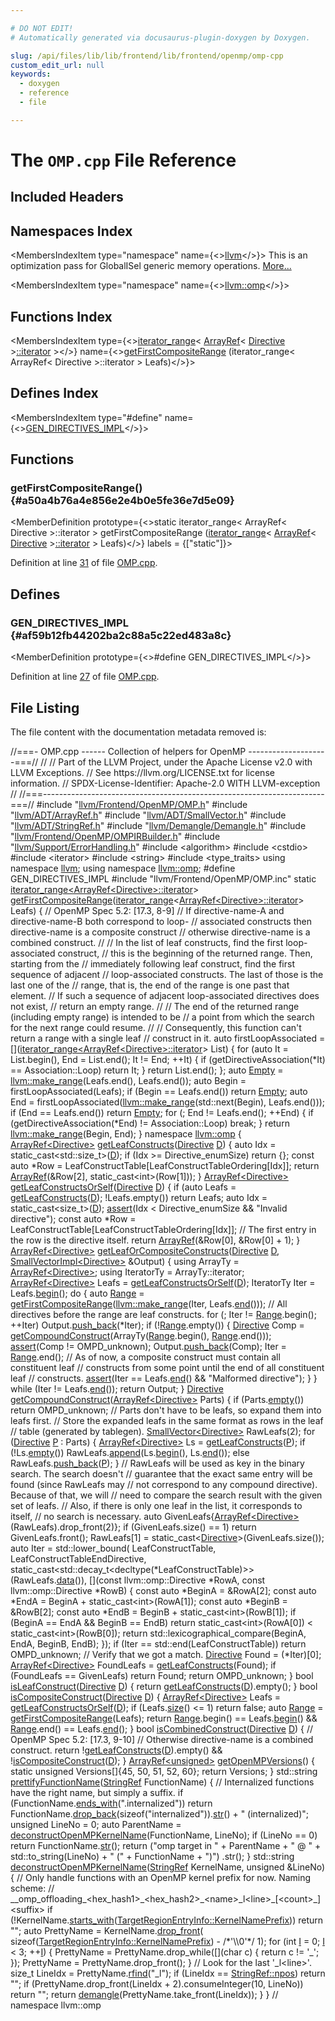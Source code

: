 ```yaml
---

# DO NOT EDIT!
# Automatically generated via docusaurus-plugin-doxygen by Doxygen.

slug: /api/files/lib/lib/frontend/lib/frontend/openmp/omp-cpp
custom_edit_url: null
keywords:
  - doxygen
  - reference
  - file

---
```





# The `OMP.cpp` File Reference

<DoxygenPage pluginConfig={pluginConfig}>



## Included Headers

<IncludesList>
<IncludesListItem
  filePath="llvm/Frontend/OpenMP/OMP.h"
  permalink="/docs/api/files/include/include/llvm/include/llvm/frontend/include/llvm/frontend/openmp/omp-h"
  isLocal="true" />
<IncludesListItem
  filePath="llvm/ADT/ArrayRef.h"
  permalink="/docs/api/files/include/include/llvm/include/llvm/adt/arrayref-h"
  isLocal="true" />
<IncludesListItem
  filePath="llvm/ADT/SmallVector.h"
  permalink="/docs/api/files/include/include/llvm/include/llvm/adt/smallvector-h"
  isLocal="true" />
<IncludesListItem
  filePath="llvm/ADT/StringRef.h"
  permalink="/docs/api/files/include/include/llvm/include/llvm/adt/stringref-h"
  isLocal="true" />
<IncludesListItem
  filePath="llvm/Demangle/Demangle.h"
  permalink="/docs/api/files/include/include/llvm/include/llvm/demangle/demangle-h"
  isLocal="true" />
<IncludesListItem
  filePath="llvm/Frontend/OpenMP/OMPIRBuilder.h"
  permalink="/docs/api/files/include/include/llvm/include/llvm/frontend/include/llvm/frontend/openmp/ompirbuilder-h"
  isLocal="true" />
<IncludesListItem
  filePath="llvm/Support/ErrorHandling.h"
  permalink="/docs/api/files/include/include/llvm/include/llvm/support/errorhandling-h"
  isLocal="true" />
<IncludesListItem
  filePath="algorithm"
  permalink=""
  isLocal="false" />
<IncludesListItem
  filePath="cstdio"
  permalink=""
  isLocal="false" />
<IncludesListItem
  filePath="iterator"
  permalink=""
  isLocal="false" />
<IncludesListItem
  filePath="string"
  permalink=""
  isLocal="false" />
<IncludesListItem
  filePath="type_traits"
  permalink=""
  isLocal="false" />
<IncludesListItem
  filePath="llvm/Frontend/OpenMP/OMP.inc"
  permalink=""
  isLocal="true" />
</IncludesList>

## Namespaces Index

<MembersIndex>

<MembersIndexItem
  type="namespace"
  name={<><a href="/docs/api/namespaces/llvm">llvm</a></>}>
This is an optimization pass for GlobalISel generic memory operations. <a href="/docs/api/namespaces/llvm/#details">More...</a>
</MembersIndexItem>

<MembersIndexItem
  type="namespace"
  name={<><a href="/docs/api/namespaces/llvm/omp">llvm::omp</a></>}>
</MembersIndexItem>

</MembersIndex>

## Functions Index

<MembersIndex>

<MembersIndexItem
  type={<><a href="/docs/api/classes/llvm/iterator-range">iterator&#95;range</a>&lt; <a href="/docs/api/classes/llvm/arrayref">ArrayRef</a>&lt; <a href="/docs/api/classes/llvm/directive">Directive</a> &gt;<a href="/docs/api/classes/llvm/iplist">::iterator</a> &gt;</>}
  name={<><a href="#a50a4b76a4e856e2e4b0e5fe36e7d5e09">getFirstCompositeRange</a> (iterator&#95;range&lt; ArrayRef&lt; Directive &gt;::iterator &gt; Leafs)</>}>
</MembersIndexItem>

</MembersIndex>

## Defines Index

<MembersIndex>

<MembersIndexItem
  type="#define"
  name={<><a href="#af59b12fb44202ba2c88a5c22ed483a8c">GEN&#95;DIRECTIVES&#95;IMPL</a></>}>
</MembersIndexItem>

</MembersIndex>


<SectionDefinition>

## Functions

### getFirstCompositeRange() {#a50a4b76a4e856e2e4b0e5fe36e7d5e09}

<MemberDefinition
  prototype={<>static iterator&#95;range&lt; ArrayRef&lt; Directive &gt;::iterator &gt; getFirstCompositeRange (<a href="/docs/api/classes/llvm/iterator-range">iterator&#95;range</a>&lt; <a href="/docs/api/classes/llvm/arrayref">ArrayRef</a>&lt; <a href="/docs/api/classes/llvm/directive">Directive</a> &gt;<a href="/docs/api/classes/llvm/iplist">::iterator</a> &gt; Leafs)</>}
  labels = {["static"]}>

Definition at line <a href="#l00031">31</a> of file <a href="/docs/api/files/lib/lib/frontend/lib/frontend/openmp/omp-cpp">OMP.cpp</a>.
</MemberDefinition>

</SectionDefinition>

<SectionDefinition>

## Defines

### GEN&#95;DIRECTIVES&#95;IMPL {#af59b12fb44202ba2c88a5c22ed483a8c}

<MemberDefinition
  prototype={<>#define GEN&#95;DIRECTIVES&#95;IMPL</>}>

Definition at line <a href="#l00027">27</a> of file <a href="/docs/api/files/lib/lib/frontend/lib/frontend/openmp/omp-cpp">OMP.cpp</a>.
</MemberDefinition>

</SectionDefinition>

## File Listing

The file content with the documentation metadata removed is:

<ProgramListing>

<Link id="l00001" /><CodeLine lineNumber="1"><span class="doxyHighlightComment">//===- OMP.cpp ------ Collection of helpers for OpenMP --------------------===//</span></CodeLine>
<Link id="l00002" /><CodeLine lineNumber="2"><span class="doxyHighlightComment">//</span></CodeLine>
<Link id="l00003" /><CodeLine lineNumber="3"><span class="doxyHighlightComment">// Part of the LLVM Project, under the Apache License v2.0 with LLVM Exceptions.</span></CodeLine>
<Link id="l00004" /><CodeLine lineNumber="4"><span class="doxyHighlightComment">// See https://llvm.org/LICENSE.txt for license information.</span></CodeLine>
<Link id="l00005" /><CodeLine lineNumber="5"><span class="doxyHighlightComment">// SPDX-License-Identifier: Apache-2.0 WITH LLVM-exception</span></CodeLine>
<Link id="l00006" /><CodeLine lineNumber="6"><span class="doxyHighlightComment">//</span></CodeLine>
<Link id="l00007" /><CodeLine lineNumber="7"><span class="doxyHighlightComment">//===----------------------------------------------------------------------===//</span></CodeLine>
<Link id="l00008" /><CodeLine lineNumber="8"></CodeLine>
<Link id="l00009" /><CodeLine lineNumber="9"><span class="doxyHighlightPreprocessor">#include &quot;<a href="/docs/api/files/include/include/llvm/include/llvm/frontend/include/llvm/frontend/openmp/omp-h">llvm/Frontend/OpenMP/OMP.h</a>&quot;</span></CodeLine>
<Link id="l00010" /><CodeLine lineNumber="10"></CodeLine>
<Link id="l00011" /><CodeLine lineNumber="11"><span class="doxyHighlightPreprocessor">#include &quot;<a href="/docs/api/files/include/include/llvm/include/llvm/adt/arrayref-h">llvm/ADT/ArrayRef.h</a>&quot;</span></CodeLine>
<Link id="l00012" /><CodeLine lineNumber="12"><span class="doxyHighlightPreprocessor">#include &quot;<a href="/docs/api/files/include/include/llvm/include/llvm/adt/smallvector-h">llvm/ADT/SmallVector.h</a>&quot;</span></CodeLine>
<Link id="l00013" /><CodeLine lineNumber="13"><span class="doxyHighlightPreprocessor">#include &quot;<a href="/docs/api/files/include/include/llvm/include/llvm/adt/stringref-h">llvm/ADT/StringRef.h</a>&quot;</span></CodeLine>
<Link id="l00014" /><CodeLine lineNumber="14"><span class="doxyHighlightPreprocessor">#include &quot;<a href="/docs/api/files/include/include/llvm/include/llvm/demangle/demangle-h">llvm/Demangle/Demangle.h</a>&quot;</span></CodeLine>
<Link id="l00015" /><CodeLine lineNumber="15"><span class="doxyHighlightPreprocessor">#include &quot;<a href="/docs/api/files/include/include/llvm/include/llvm/frontend/include/llvm/frontend/openmp/ompirbuilder-h">llvm/Frontend/OpenMP/OMPIRBuilder.h</a>&quot;</span></CodeLine>
<Link id="l00016" /><CodeLine lineNumber="16"><span class="doxyHighlightPreprocessor">#include &quot;<a href="/docs/api/files/include/include/llvm/include/llvm/support/errorhandling-h">llvm/Support/ErrorHandling.h</a>&quot;</span></CodeLine>
<Link id="l00017" /><CodeLine lineNumber="17"></CodeLine>
<Link id="l00018" /><CodeLine lineNumber="18"><span class="doxyHighlightPreprocessor">#include &lt;algorithm&gt;</span></CodeLine>
<Link id="l00019" /><CodeLine lineNumber="19"><span class="doxyHighlightPreprocessor">#include &lt;cstdio&gt;</span></CodeLine>
<Link id="l00020" /><CodeLine lineNumber="20"><span class="doxyHighlightPreprocessor">#include &lt;iterator&gt;</span></CodeLine>
<Link id="l00021" /><CodeLine lineNumber="21"><span class="doxyHighlightPreprocessor">#include &lt;string&gt;</span></CodeLine>
<Link id="l00022" /><CodeLine lineNumber="22"><span class="doxyHighlightPreprocessor">#include &lt;type&#95;traits&gt;</span></CodeLine>
<Link id="l00023" /><CodeLine lineNumber="23"></CodeLine>
<Link id="l00024" /><CodeLine lineNumber="24"><span class="doxyHighlightKeyword">using namespace </span><span class="doxyHighlight"><a href="/docs/api/namespaces/llvm">llvm</a>;</span></CodeLine>
<Link id="l00025" /><CodeLine lineNumber="25"><span class="doxyHighlightKeyword">using namespace </span><span class="doxyHighlight"><a href="/docs/api/namespaces/llvm/omp">llvm::omp</a>;</span></CodeLine>
<Link id="l00026" /><CodeLine lineNumber="26"></CodeLine>
<Link id="l00027" /><CodeLine lineNumber="27" lineLink="#af59b12fb44202ba2c88a5c22ed483a8c"><span class="doxyHighlightPreprocessor">#define GEN&#95;DIRECTIVES&#95;IMPL</span></CodeLine>
<Link id="l00028" /><CodeLine lineNumber="28"><span class="doxyHighlightPreprocessor">#include &quot;llvm/Frontend/OpenMP/OMP.inc&quot;</span></CodeLine>
<Link id="l00029" /><CodeLine lineNumber="29"></CodeLine>
<Link id="l00030" /><CodeLine lineNumber="30"><span class="doxyHighlightKeyword">static</span><span class="doxyHighlight"> <a href="/docs/api/classes/llvm/iterator-range">iterator&#95;range&lt;ArrayRef&lt;Directive&gt;::iterator</a>&gt;</span></CodeLine>
<Link id="l00031" /><CodeLine lineNumber="31" lineLink="#a50a4b76a4e856e2e4b0e5fe36e7d5e09"><span class="doxyHighlight"><a href="#a50a4b76a4e856e2e4b0e5fe36e7d5e09">getFirstCompositeRange</a>(<a href="/docs/api/classes/llvm/iterator-range">iterator&#95;range</a>&lt;<a href="/docs/api/classes/llvm/arrayref/#a9b76b9e6f7d06ec15424e309cf440114">ArrayRef&lt;Directive&gt;::iterator</a>&gt; Leafs) &#123;</span></CodeLine>
<Link id="l00032" /><CodeLine lineNumber="32"><span class="doxyHighlight">  </span><span class="doxyHighlightComment">// OpenMP Spec 5.2: &#91;17.3, 8-9&#93;</span></CodeLine>
<Link id="l00033" /><CodeLine lineNumber="33"><span class="doxyHighlight">  </span><span class="doxyHighlightComment">// If directive-name-A and directive-name-B both correspond to loop-</span></CodeLine>
<Link id="l00034" /><CodeLine lineNumber="34"><span class="doxyHighlight">  </span><span class="doxyHighlightComment">// associated constructs then directive-name is a composite construct</span></CodeLine>
<Link id="l00035" /><CodeLine lineNumber="35"><span class="doxyHighlight">  </span><span class="doxyHighlightComment">// otherwise directive-name is a combined construct.</span></CodeLine>
<Link id="l00036" /><CodeLine lineNumber="36"><span class="doxyHighlight">  </span><span class="doxyHighlightComment">//</span></CodeLine>
<Link id="l00037" /><CodeLine lineNumber="37"><span class="doxyHighlight">  </span><span class="doxyHighlightComment">// In the list of leaf constructs, find the first loop-associated construct,</span></CodeLine>
<Link id="l00038" /><CodeLine lineNumber="38"><span class="doxyHighlight">  </span><span class="doxyHighlightComment">// this is the beginning of the returned range. Then, starting from the</span></CodeLine>
<Link id="l00039" /><CodeLine lineNumber="39"><span class="doxyHighlight">  </span><span class="doxyHighlightComment">// immediately following leaf construct, find the first sequence of adjacent</span></CodeLine>
<Link id="l00040" /><CodeLine lineNumber="40"><span class="doxyHighlight">  </span><span class="doxyHighlightComment">// loop-associated constructs. The last of those is the last one of the</span></CodeLine>
<Link id="l00041" /><CodeLine lineNumber="41"><span class="doxyHighlight">  </span><span class="doxyHighlightComment">// range, that is, the end of the range is one past that element.</span></CodeLine>
<Link id="l00042" /><CodeLine lineNumber="42"><span class="doxyHighlight">  </span><span class="doxyHighlightComment">// If such a sequence of adjacent loop-associated directives does not exist,</span></CodeLine>
<Link id="l00043" /><CodeLine lineNumber="43"><span class="doxyHighlight">  </span><span class="doxyHighlightComment">// return an empty range.</span></CodeLine>
<Link id="l00044" /><CodeLine lineNumber="44"><span class="doxyHighlight">  </span><span class="doxyHighlightComment">//</span></CodeLine>
<Link id="l00045" /><CodeLine lineNumber="45"><span class="doxyHighlight">  </span><span class="doxyHighlightComment">// The end of the returned range (including empty range) is intended to be</span></CodeLine>
<Link id="l00046" /><CodeLine lineNumber="46"><span class="doxyHighlight">  </span><span class="doxyHighlightComment">// a point from which the search for the next range could resume.</span></CodeLine>
<Link id="l00047" /><CodeLine lineNumber="47"><span class="doxyHighlight">  </span><span class="doxyHighlightComment">//</span></CodeLine>
<Link id="l00048" /><CodeLine lineNumber="48"><span class="doxyHighlight">  </span><span class="doxyHighlightComment">// Consequently, this function can&#39;t return a range with a single leaf</span></CodeLine>
<Link id="l00049" /><CodeLine lineNumber="49"><span class="doxyHighlight">  </span><span class="doxyHighlightComment">// construct in it.</span></CodeLine>
<Link id="l00050" /><CodeLine lineNumber="50"></CodeLine>
<Link id="l00051" /><CodeLine lineNumber="51"><span class="doxyHighlight">  </span><span class="doxyHighlightKeyword">auto</span><span class="doxyHighlight"> firstLoopAssociated =</span></CodeLine>
<Link id="l00052" /><CodeLine lineNumber="52"><span class="doxyHighlight">      &#91;&#93;(<a href="/docs/api/classes/llvm/iterator-range">iterator&#95;range&lt;ArrayRef&lt;Directive&gt;::iterator</a>&gt; List) &#123;</span></CodeLine>
<Link id="l00053" /><CodeLine lineNumber="53"><span class="doxyHighlight">        </span><span class="doxyHighlightKeywordFlow">for</span><span class="doxyHighlight"> (</span><span class="doxyHighlightKeyword">auto</span><span class="doxyHighlight"> It = List.begin(), End = List.end(); It != End; ++It) &#123;</span></CodeLine>
<Link id="l00054" /><CodeLine lineNumber="54"><span class="doxyHighlight">          </span><span class="doxyHighlightKeywordFlow">if</span><span class="doxyHighlight"> (getDirectiveAssociation(&#42;It) == Association::Loop)</span></CodeLine>
<Link id="l00055" /><CodeLine lineNumber="55"><span class="doxyHighlight">            </span><span class="doxyHighlightKeywordFlow">return</span><span class="doxyHighlight"> It;</span></CodeLine>
<Link id="l00056" /><CodeLine lineNumber="56"><span class="doxyHighlight">        &#125;</span></CodeLine>
<Link id="l00057" /><CodeLine lineNumber="57"><span class="doxyHighlight">        </span><span class="doxyHighlightKeywordFlow">return</span><span class="doxyHighlight"> List.end();</span></CodeLine>
<Link id="l00058" /><CodeLine lineNumber="58"><span class="doxyHighlight">      &#125;;</span></CodeLine>
<Link id="l00059" /><CodeLine lineNumber="59"></CodeLine>
<Link id="l00060" /><CodeLine lineNumber="60"><span class="doxyHighlight">  </span><span class="doxyHighlightKeyword">auto</span><span class="doxyHighlight"> <a href="/docs/api/files/lib/lib/debuginfo/lib/debuginfo/codeview/typehashing-cpp/#a066f917f4a73ce07260b0e4262be92ba">Empty</a> = <a href="/docs/api/namespaces/llvm/#a341215803e83773a3e97860dc291f121">llvm::make&#95;range</a>(Leafs.end(), Leafs.end());</span></CodeLine>
<Link id="l00061" /><CodeLine lineNumber="61"></CodeLine>
<Link id="l00062" /><CodeLine lineNumber="62"><span class="doxyHighlight">  </span><span class="doxyHighlightKeyword">auto</span><span class="doxyHighlight"> Begin = firstLoopAssociated(Leafs);</span></CodeLine>
<Link id="l00063" /><CodeLine lineNumber="63"><span class="doxyHighlight">  </span><span class="doxyHighlightKeywordFlow">if</span><span class="doxyHighlight"> (Begin == Leafs.end())</span></CodeLine>
<Link id="l00064" /><CodeLine lineNumber="64"><span class="doxyHighlight">    </span><span class="doxyHighlightKeywordFlow">return</span><span class="doxyHighlight"> <a href="/docs/api/files/lib/lib/debuginfo/lib/debuginfo/codeview/typehashing-cpp/#a066f917f4a73ce07260b0e4262be92ba">Empty</a>;</span></CodeLine>
<Link id="l00065" /><CodeLine lineNumber="65"></CodeLine>
<Link id="l00066" /><CodeLine lineNumber="66"><span class="doxyHighlight">  </span><span class="doxyHighlightKeyword">auto</span><span class="doxyHighlight"> End =</span></CodeLine>
<Link id="l00067" /><CodeLine lineNumber="67"><span class="doxyHighlight">      firstLoopAssociated(<a href="/docs/api/namespaces/llvm/#a341215803e83773a3e97860dc291f121">llvm::make&#95;range</a>(std::next(Begin), Leafs.end()));</span></CodeLine>
<Link id="l00068" /><CodeLine lineNumber="68"><span class="doxyHighlight">  </span><span class="doxyHighlightKeywordFlow">if</span><span class="doxyHighlight"> (End == Leafs.end())</span></CodeLine>
<Link id="l00069" /><CodeLine lineNumber="69"><span class="doxyHighlight">    </span><span class="doxyHighlightKeywordFlow">return</span><span class="doxyHighlight"> <a href="/docs/api/files/lib/lib/debuginfo/lib/debuginfo/codeview/typehashing-cpp/#a066f917f4a73ce07260b0e4262be92ba">Empty</a>;</span></CodeLine>
<Link id="l00070" /><CodeLine lineNumber="70"></CodeLine>
<Link id="l00071" /><CodeLine lineNumber="71"><span class="doxyHighlight">  </span><span class="doxyHighlightKeywordFlow">for</span><span class="doxyHighlight"> (; End != Leafs.end(); ++End) &#123;</span></CodeLine>
<Link id="l00072" /><CodeLine lineNumber="72"><span class="doxyHighlight">    </span><span class="doxyHighlightKeywordFlow">if</span><span class="doxyHighlight"> (getDirectiveAssociation(&#42;End) != Association::Loop)</span></CodeLine>
<Link id="l00073" /><CodeLine lineNumber="73"><span class="doxyHighlight">      </span><span class="doxyHighlightKeywordFlow">break</span><span class="doxyHighlight">;</span></CodeLine>
<Link id="l00074" /><CodeLine lineNumber="74"><span class="doxyHighlight">  &#125;</span></CodeLine>
<Link id="l00075" /><CodeLine lineNumber="75"><span class="doxyHighlight">  </span><span class="doxyHighlightKeywordFlow">return</span><span class="doxyHighlight"> <a href="/docs/api/namespaces/llvm/#a341215803e83773a3e97860dc291f121">llvm::make&#95;range</a>(Begin, End);</span></CodeLine>
<Link id="l00076" /><CodeLine lineNumber="76"><span class="doxyHighlight">&#125;</span></CodeLine>
<Link id="l00077" /><CodeLine lineNumber="77"></CodeLine>
<Link id="l00078" /><CodeLine lineNumber="78"><span class="doxyHighlightKeyword">namespace </span><span class="doxyHighlight"><a href="/docs/api/namespaces/llvm/omp">llvm::omp</a> &#123;</span></CodeLine>
<Link id="l00079" /><CodeLine lineNumber="79" lineLink="/docs/api/namespaces/llvm/omp/#ae75c7313e5efcab9a8a684a1a0b8b3e6"><span class="doxyHighlight"><a href="/docs/api/classes/llvm/arrayref">ArrayRef&lt;Directive&gt;</a> <a href="/docs/api/namespaces/llvm/omp/#ae75c7313e5efcab9a8a684a1a0b8b3e6">getLeafConstructs</a>(<a href="/docs/api/classes/llvm/directive">Directive</a> <a href="/docs/api/files/lib/lib/ir/builtingcs-cpp/#a6a9f043784cf87001c84980afa76da82">D</a>) &#123;</span></CodeLine>
<Link id="l00080" /><CodeLine lineNumber="80"><span class="doxyHighlight">  </span><span class="doxyHighlightKeyword">auto</span><span class="doxyHighlight"> Idx = </span><span class="doxyHighlightKeyword">static&#95;cast&lt;</span><span class="doxyHighlight">std::size&#95;t</span><span class="doxyHighlightKeyword">&gt;</span><span class="doxyHighlight">(<a href="/docs/api/files/lib/lib/ir/builtingcs-cpp/#a6a9f043784cf87001c84980afa76da82">D</a>);</span></CodeLine>
<Link id="l00081" /><CodeLine lineNumber="81"><span class="doxyHighlight">  </span><span class="doxyHighlightKeywordFlow">if</span><span class="doxyHighlight"> (Idx &gt;= Directive&#95;enumSize)</span></CodeLine>
<Link id="l00082" /><CodeLine lineNumber="82"><span class="doxyHighlight">    </span><span class="doxyHighlightKeywordFlow">return</span><span class="doxyHighlight"> &#123;&#125;;</span></CodeLine>
<Link id="l00083" /><CodeLine lineNumber="83"><span class="doxyHighlight">  </span><span class="doxyHighlightKeyword">const</span><span class="doxyHighlight"> </span><span class="doxyHighlightKeyword">auto</span><span class="doxyHighlight"> &#42;Row = LeafConstructTable&#91;LeafConstructTableOrdering&#91;Idx&#93;&#93;;</span></CodeLine>
<Link id="l00084" /><CodeLine lineNumber="84"><span class="doxyHighlight">  </span><span class="doxyHighlightKeywordFlow">return</span><span class="doxyHighlight"> <a href="/docs/api/namespaces/llvm/#ab9c6b351507d3c0730f4290919d43a12">ArrayRef</a>(&amp;Row&#91;2&#93;, </span><span class="doxyHighlightKeyword">static&#95;cast&lt;</span><span class="doxyHighlightKeywordType">int</span><span class="doxyHighlightKeyword">&gt;</span><span class="doxyHighlight">(Row&#91;1&#93;));</span></CodeLine>
<Link id="l00085" /><CodeLine lineNumber="85"><span class="doxyHighlight">&#125;</span></CodeLine>
<Link id="l00086" /><CodeLine lineNumber="86"></CodeLine>
<Link id="l00087" /><CodeLine lineNumber="87" lineLink="/docs/api/namespaces/llvm/omp/#aaadc3f38b9cc1d217d85fbd4085574a4"><span class="doxyHighlight"><a href="/docs/api/classes/llvm/arrayref">ArrayRef&lt;Directive&gt;</a> <a href="/docs/api/namespaces/llvm/omp/#aaadc3f38b9cc1d217d85fbd4085574a4">getLeafConstructsOrSelf</a>(<a href="/docs/api/classes/llvm/directive">Directive</a> <a href="/docs/api/files/lib/lib/ir/builtingcs-cpp/#a6a9f043784cf87001c84980afa76da82">D</a>) &#123;</span></CodeLine>
<Link id="l00088" /><CodeLine lineNumber="88"><span class="doxyHighlight">  </span><span class="doxyHighlightKeywordFlow">if</span><span class="doxyHighlight"> (</span><span class="doxyHighlightKeyword">auto</span><span class="doxyHighlight"> Leafs = <a href="/docs/api/namespaces/llvm/omp/#ae75c7313e5efcab9a8a684a1a0b8b3e6">getLeafConstructs</a>(<a href="/docs/api/files/lib/lib/ir/builtingcs-cpp/#a6a9f043784cf87001c84980afa76da82">D</a>); !Leafs.empty())</span></CodeLine>
<Link id="l00089" /><CodeLine lineNumber="89"><span class="doxyHighlight">    </span><span class="doxyHighlightKeywordFlow">return</span><span class="doxyHighlight"> Leafs;</span></CodeLine>
<Link id="l00090" /><CodeLine lineNumber="90"><span class="doxyHighlight">  </span><span class="doxyHighlightKeyword">auto</span><span class="doxyHighlight"> Idx = </span><span class="doxyHighlightKeyword">static&#95;cast&lt;</span><span class="doxyHighlightKeywordType">size&#95;t</span><span class="doxyHighlightKeyword">&gt;</span><span class="doxyHighlight">(<a href="/docs/api/files/lib/lib/ir/builtingcs-cpp/#a6a9f043784cf87001c84980afa76da82">D</a>);</span></CodeLine>
<Link id="l00091" /><CodeLine lineNumber="91"><span class="doxyHighlight">  <a href="/docs/api/files/lib/lib/target/lib/target/amdgpu/silowercontrolflow-cpp/#a4868c5d81c5ccc98c47aeab6244346a0">assert</a>(Idx &lt; Directive&#95;enumSize &amp;&amp; </span><span class="doxyHighlightStringLiteral">&quot;Invalid directive&quot;</span><span class="doxyHighlight">);</span></CodeLine>
<Link id="l00092" /><CodeLine lineNumber="92"><span class="doxyHighlight">  </span><span class="doxyHighlightKeyword">const</span><span class="doxyHighlight"> </span><span class="doxyHighlightKeyword">auto</span><span class="doxyHighlight"> &#42;Row = LeafConstructTable&#91;LeafConstructTableOrdering&#91;Idx&#93;&#93;;</span></CodeLine>
<Link id="l00093" /><CodeLine lineNumber="93"><span class="doxyHighlight">  </span><span class="doxyHighlightComment">// The first entry in the row is the directive itself.</span></CodeLine>
<Link id="l00094" /><CodeLine lineNumber="94"><span class="doxyHighlight">  </span><span class="doxyHighlightKeywordFlow">return</span><span class="doxyHighlight"> <a href="/docs/api/namespaces/llvm/#ab9c6b351507d3c0730f4290919d43a12">ArrayRef</a>(&amp;Row&#91;0&#93;, &amp;Row&#91;0&#93; + 1);</span></CodeLine>
<Link id="l00095" /><CodeLine lineNumber="95"><span class="doxyHighlight">&#125;</span></CodeLine>
<Link id="l00096" /><CodeLine lineNumber="96"></CodeLine>
<Link id="l00097" /><CodeLine lineNumber="97"><span class="doxyHighlight"><a href="/docs/api/classes/llvm/arrayref">ArrayRef&lt;Directive&gt;</a></span></CodeLine>
<Link id="l00098" /><CodeLine lineNumber="98" lineLink="/docs/api/namespaces/llvm/omp/#a433702fa6f12e3710e21ed0fde2a69b0"><span class="doxyHighlight"><a href="/docs/api/namespaces/llvm/omp/#a433702fa6f12e3710e21ed0fde2a69b0">getLeafOrCompositeConstructs</a>(<a href="/docs/api/classes/llvm/directive">Directive</a> <a href="/docs/api/files/lib/lib/ir/builtingcs-cpp/#a6a9f043784cf87001c84980afa76da82">D</a>, <a href="/docs/api/classes/llvm/smallvectorimpl">SmallVectorImpl&lt;Directive&gt;</a> &amp;Output) &#123;</span></CodeLine>
<Link id="l00099" /><CodeLine lineNumber="99"><span class="doxyHighlight">  </span><span class="doxyHighlightKeyword">using </span><span class="doxyHighlight">ArrayTy = <a href="/docs/api/classes/llvm/arrayref">ArrayRef&lt;Directive&gt;</a>;</span></CodeLine>
<Link id="l00100" /><CodeLine lineNumber="100"><span class="doxyHighlight">  </span><span class="doxyHighlightKeyword">using </span><span class="doxyHighlight">IteratorTy = ArrayTy::iterator;</span></CodeLine>
<Link id="l00101" /><CodeLine lineNumber="101"><span class="doxyHighlight">  <a href="/docs/api/classes/llvm/arrayref">ArrayRef&lt;Directive&gt;</a> Leafs = <a href="/docs/api/namespaces/llvm/omp/#aaadc3f38b9cc1d217d85fbd4085574a4">getLeafConstructsOrSelf</a>(<a href="/docs/api/files/lib/lib/ir/builtingcs-cpp/#a6a9f043784cf87001c84980afa76da82">D</a>);</span></CodeLine>
<Link id="l00102" /><CodeLine lineNumber="102"></CodeLine>
<Link id="l00103" /><CodeLine lineNumber="103"><span class="doxyHighlight">  IteratorTy Iter = Leafs.<a href="/docs/api/classes/llvm/arrayref/#aab36927882fbfdcbb860d87fd9c30da8">begin</a>();</span></CodeLine>
<Link id="l00104" /><CodeLine lineNumber="104"><span class="doxyHighlight">  </span><span class="doxyHighlightKeywordFlow">do</span><span class="doxyHighlight"> &#123;</span></CodeLine>
<Link id="l00105" /><CodeLine lineNumber="105"><span class="doxyHighlight">    </span><span class="doxyHighlightKeyword">auto</span><span class="doxyHighlight"> <a href="/docs/api/files/lib/lib/target/lib/target/nvptx/nvvmintrrange-cpp/#a34bd74317e3f04bfc4318c2d1a470877">Range</a> = <a href="#a50a4b76a4e856e2e4b0e5fe36e7d5e09">getFirstCompositeRange</a>(<a href="/docs/api/namespaces/llvm/#a341215803e83773a3e97860dc291f121">llvm::make&#95;range</a>(Iter, Leafs.<a href="/docs/api/classes/llvm/arrayref/#a7ca5197533a9c1fb8a2bd30587fcec6b">end</a>()));</span></CodeLine>
<Link id="l00106" /><CodeLine lineNumber="106"><span class="doxyHighlight">    </span><span class="doxyHighlightComment">// All directives before the range are leaf constructs.</span></CodeLine>
<Link id="l00107" /><CodeLine lineNumber="107"><span class="doxyHighlight">    </span><span class="doxyHighlightKeywordFlow">for</span><span class="doxyHighlight"> (; Iter != <a href="/docs/api/files/lib/lib/target/lib/target/nvptx/nvvmintrrange-cpp/#a34bd74317e3f04bfc4318c2d1a470877">Range</a>.begin(); ++Iter)</span></CodeLine>
<Link id="l00108" /><CodeLine lineNumber="108"><span class="doxyHighlight">      Output.<a href="/docs/api/classes/llvm/smallvectortemplatebase/#af42bfbc067df27c19ee2fc859df58799">push&#95;back</a>(&#42;Iter);</span></CodeLine>
<Link id="l00109" /><CodeLine lineNumber="109"><span class="doxyHighlight">    </span><span class="doxyHighlightKeywordFlow">if</span><span class="doxyHighlight"> (!<a href="/docs/api/files/lib/lib/target/lib/target/nvptx/nvvmintrrange-cpp/#a34bd74317e3f04bfc4318c2d1a470877">Range</a>.empty()) &#123;</span></CodeLine>
<Link id="l00110" /><CodeLine lineNumber="110"><span class="doxyHighlight">      <a href="/docs/api/classes/llvm/directive">Directive</a> Comp =</span></CodeLine>
<Link id="l00111" /><CodeLine lineNumber="111"><span class="doxyHighlight">          <a href="/docs/api/namespaces/llvm/omp/#a9205d579e79767f52c5af57c94d2be74">getCompoundConstruct</a>(ArrayTy(<a href="/docs/api/files/lib/lib/target/lib/target/nvptx/nvvmintrrange-cpp/#a34bd74317e3f04bfc4318c2d1a470877">Range</a>.begin(), <a href="/docs/api/files/lib/lib/target/lib/target/nvptx/nvvmintrrange-cpp/#a34bd74317e3f04bfc4318c2d1a470877">Range</a>.end()));</span></CodeLine>
<Link id="l00112" /><CodeLine lineNumber="112"><span class="doxyHighlight">      <a href="/docs/api/files/lib/lib/target/lib/target/amdgpu/silowercontrolflow-cpp/#a4868c5d81c5ccc98c47aeab6244346a0">assert</a>(Comp != OMPD&#95;unknown);</span></CodeLine>
<Link id="l00113" /><CodeLine lineNumber="113"><span class="doxyHighlight">      Output.<a href="/docs/api/classes/llvm/smallvectortemplatebase/#af42bfbc067df27c19ee2fc859df58799">push&#95;back</a>(Comp);</span></CodeLine>
<Link id="l00114" /><CodeLine lineNumber="114"><span class="doxyHighlight">      Iter = <a href="/docs/api/files/lib/lib/target/lib/target/nvptx/nvvmintrrange-cpp/#a34bd74317e3f04bfc4318c2d1a470877">Range</a>.end();</span></CodeLine>
<Link id="l00115" /><CodeLine lineNumber="115"><span class="doxyHighlight">      </span><span class="doxyHighlightComment">// As of now, a composite construct must contain all constituent leaf</span></CodeLine>
<Link id="l00116" /><CodeLine lineNumber="116"><span class="doxyHighlight">      </span><span class="doxyHighlightComment">// constructs from some point until the end of all constituent leaf</span></CodeLine>
<Link id="l00117" /><CodeLine lineNumber="117"><span class="doxyHighlight">      </span><span class="doxyHighlightComment">// constructs.</span></CodeLine>
<Link id="l00118" /><CodeLine lineNumber="118"><span class="doxyHighlight">      <a href="/docs/api/files/lib/lib/target/lib/target/amdgpu/silowercontrolflow-cpp/#a4868c5d81c5ccc98c47aeab6244346a0">assert</a>(Iter == Leafs.<a href="/docs/api/classes/llvm/arrayref/#a7ca5197533a9c1fb8a2bd30587fcec6b">end</a>() &amp;&amp; </span><span class="doxyHighlightStringLiteral">&quot;Malformed directive&quot;</span><span class="doxyHighlight">);</span></CodeLine>
<Link id="l00119" /><CodeLine lineNumber="119"><span class="doxyHighlight">    &#125;</span></CodeLine>
<Link id="l00120" /><CodeLine lineNumber="120"><span class="doxyHighlight">  &#125; </span><span class="doxyHighlightKeywordFlow">while</span><span class="doxyHighlight"> (Iter != Leafs.<a href="/docs/api/classes/llvm/arrayref/#a7ca5197533a9c1fb8a2bd30587fcec6b">end</a>());</span></CodeLine>
<Link id="l00121" /><CodeLine lineNumber="121"></CodeLine>
<Link id="l00122" /><CodeLine lineNumber="122"><span class="doxyHighlight">  </span><span class="doxyHighlightKeywordFlow">return</span><span class="doxyHighlight"> Output;</span></CodeLine>
<Link id="l00123" /><CodeLine lineNumber="123"><span class="doxyHighlight">&#125;</span></CodeLine>
<Link id="l00124" /><CodeLine lineNumber="124"></CodeLine>
<Link id="l00125" /><CodeLine lineNumber="125" lineLink="/docs/api/namespaces/llvm/omp/#a9205d579e79767f52c5af57c94d2be74"><span class="doxyHighlight"><a href="/docs/api/classes/llvm/directive">Directive</a> <a href="/docs/api/namespaces/llvm/omp/#a9205d579e79767f52c5af57c94d2be74">getCompoundConstruct</a>(<a href="/docs/api/classes/llvm/arrayref">ArrayRef&lt;Directive&gt;</a> Parts) &#123;</span></CodeLine>
<Link id="l00126" /><CodeLine lineNumber="126"><span class="doxyHighlight">  </span><span class="doxyHighlightKeywordFlow">if</span><span class="doxyHighlight"> (Parts.<a href="/docs/api/classes/llvm/arrayref/#ac835b8735b1b2faec0efdca236e37d94">empty</a>())</span></CodeLine>
<Link id="l00127" /><CodeLine lineNumber="127"><span class="doxyHighlight">    </span><span class="doxyHighlightKeywordFlow">return</span><span class="doxyHighlight"> OMPD&#95;unknown;</span></CodeLine>
<Link id="l00128" /><CodeLine lineNumber="128"></CodeLine>
<Link id="l00129" /><CodeLine lineNumber="129"><span class="doxyHighlight">  </span><span class="doxyHighlightComment">// Parts don&#39;t have to be leafs, so expand them into leafs first.</span></CodeLine>
<Link id="l00130" /><CodeLine lineNumber="130"><span class="doxyHighlight">  </span><span class="doxyHighlightComment">// Store the expanded leafs in the same format as rows in the leaf</span></CodeLine>
<Link id="l00131" /><CodeLine lineNumber="131"><span class="doxyHighlight">  </span><span class="doxyHighlightComment">// table (generated by tablegen).</span></CodeLine>
<Link id="l00132" /><CodeLine lineNumber="132"><span class="doxyHighlight">  <a href="/docs/api/classes/llvm/smallvector">SmallVector&lt;Directive&gt;</a> RawLeafs(2);</span></CodeLine>
<Link id="l00133" /><CodeLine lineNumber="133"><span class="doxyHighlight">  </span><span class="doxyHighlightKeywordFlow">for</span><span class="doxyHighlight"> (<a href="/docs/api/classes/llvm/directive">Directive</a> <a href="/docs/api/files/lib/lib/option/option-cpp/#a04665169063c8ca1f2ea96c27fc7c2b2">P</a> : Parts) &#123;</span></CodeLine>
<Link id="l00134" /><CodeLine lineNumber="134"><span class="doxyHighlight">    <a href="/docs/api/classes/llvm/arrayref">ArrayRef&lt;Directive&gt;</a> Ls = <a href="/docs/api/namespaces/llvm/omp/#ae75c7313e5efcab9a8a684a1a0b8b3e6">getLeafConstructs</a>(<a href="/docs/api/files/lib/lib/option/option-cpp/#a04665169063c8ca1f2ea96c27fc7c2b2">P</a>);</span></CodeLine>
<Link id="l00135" /><CodeLine lineNumber="135"><span class="doxyHighlight">    </span><span class="doxyHighlightKeywordFlow">if</span><span class="doxyHighlight"> (!Ls.<a href="/docs/api/classes/llvm/arrayref/#ac835b8735b1b2faec0efdca236e37d94">empty</a>())</span></CodeLine>
<Link id="l00136" /><CodeLine lineNumber="136"><span class="doxyHighlight">      RawLeafs.<a href="/docs/api/classes/llvm/smallvectorimpl/#a7efd1f0c1206d95e4fe01a9b49a57b82">append</a>(Ls.<a href="/docs/api/classes/llvm/arrayref/#aab36927882fbfdcbb860d87fd9c30da8">begin</a>(), Ls.<a href="/docs/api/classes/llvm/arrayref/#a7ca5197533a9c1fb8a2bd30587fcec6b">end</a>());</span></CodeLine>
<Link id="l00137" /><CodeLine lineNumber="137"><span class="doxyHighlight">    </span><span class="doxyHighlightKeywordFlow">else</span></CodeLine>
<Link id="l00138" /><CodeLine lineNumber="138"><span class="doxyHighlight">      RawLeafs.<a href="/docs/api/classes/llvm/smallvectortemplatebase/#af42bfbc067df27c19ee2fc859df58799">push&#95;back</a>(<a href="/docs/api/files/lib/lib/option/option-cpp/#a04665169063c8ca1f2ea96c27fc7c2b2">P</a>);</span></CodeLine>
<Link id="l00139" /><CodeLine lineNumber="139"><span class="doxyHighlight">  &#125;</span></CodeLine>
<Link id="l00140" /><CodeLine lineNumber="140"></CodeLine>
<Link id="l00141" /><CodeLine lineNumber="141"><span class="doxyHighlight">  </span><span class="doxyHighlightComment">// RawLeafs will be used as key in the binary search. The search doesn&#39;t</span></CodeLine>
<Link id="l00142" /><CodeLine lineNumber="142"><span class="doxyHighlight">  </span><span class="doxyHighlightComment">// guarantee that the exact same entry will be found (since RawLeafs may</span></CodeLine>
<Link id="l00143" /><CodeLine lineNumber="143"><span class="doxyHighlight">  </span><span class="doxyHighlightComment">// not correspond to any compound directive). Because of that, we will</span></CodeLine>
<Link id="l00144" /><CodeLine lineNumber="144"><span class="doxyHighlight">  </span><span class="doxyHighlightComment">// need to compare the search result with the given set of leafs.</span></CodeLine>
<Link id="l00145" /><CodeLine lineNumber="145"><span class="doxyHighlight">  </span><span class="doxyHighlightComment">// Also, if there is only one leaf in the list, it corresponds to itself,</span></CodeLine>
<Link id="l00146" /><CodeLine lineNumber="146"><span class="doxyHighlight">  </span><span class="doxyHighlightComment">// no search is necessary.</span></CodeLine>
<Link id="l00147" /><CodeLine lineNumber="147"><span class="doxyHighlight">  </span><span class="doxyHighlightKeyword">auto</span><span class="doxyHighlight"> GivenLeafs&#123;<a href="/docs/api/namespaces/llvm/#ab9c6b351507d3c0730f4290919d43a12">ArrayRef&lt;Directive&gt;</a>(RawLeafs).drop&#95;front(2)&#125;;</span></CodeLine>
<Link id="l00148" /><CodeLine lineNumber="148"><span class="doxyHighlight">  </span><span class="doxyHighlightKeywordFlow">if</span><span class="doxyHighlight"> (GivenLeafs.size() == 1)</span></CodeLine>
<Link id="l00149" /><CodeLine lineNumber="149"><span class="doxyHighlight">    </span><span class="doxyHighlightKeywordFlow">return</span><span class="doxyHighlight"> GivenLeafs.front();</span></CodeLine>
<Link id="l00150" /><CodeLine lineNumber="150"><span class="doxyHighlight">  RawLeafs&#91;1&#93; = </span><span class="doxyHighlightKeyword">static&#95;cast&lt;</span><span class="doxyHighlight"><a href="/docs/api/classes/llvm/directive">Directive</a></span><span class="doxyHighlightKeyword">&gt;</span><span class="doxyHighlight">(GivenLeafs.size());</span></CodeLine>
<Link id="l00151" /><CodeLine lineNumber="151"></CodeLine>
<Link id="l00152" /><CodeLine lineNumber="152"><span class="doxyHighlight">  </span><span class="doxyHighlightKeyword">auto</span><span class="doxyHighlight"> Iter = std::lower&#95;bound(</span></CodeLine>
<Link id="l00153" /><CodeLine lineNumber="153"><span class="doxyHighlight">      LeafConstructTable, LeafConstructTableEndDirective,</span></CodeLine>
<Link id="l00154" /><CodeLine lineNumber="154"><span class="doxyHighlight">      </span><span class="doxyHighlightKeyword">static&#95;cast&lt;</span><span class="doxyHighlight">std::decay&#95;t&lt;decltype(&#42;LeafConstructTable)</span><span class="doxyHighlightKeyword">&gt;</span><span class="doxyHighlight">&gt;(RawLeafs.<a href="/docs/api/classes/llvm/smallvectortemplatecommon/#a7b68be12c974b6b70bc86062f221a344">data</a>()),</span></CodeLine>
<Link id="l00155" /><CodeLine lineNumber="155"><span class="doxyHighlight">      &#91;&#93;(</span><span class="doxyHighlightKeyword">const</span><span class="doxyHighlight"> llvm::omp::Directive &#42;RowA, </span><span class="doxyHighlightKeyword">const</span><span class="doxyHighlight"> llvm::omp::Directive &#42;RowB) &#123;</span></CodeLine>
<Link id="l00156" /><CodeLine lineNumber="156"><span class="doxyHighlight">        const auto &#42;BeginA = &amp;RowA&#91;2&#93;;</span></CodeLine>
<Link id="l00157" /><CodeLine lineNumber="157"><span class="doxyHighlight">        const auto &#42;EndA = BeginA + static&#95;cast&lt;int&gt;(RowA&#91;1&#93;);</span></CodeLine>
<Link id="l00158" /><CodeLine lineNumber="158"><span class="doxyHighlight">        const auto &#42;BeginB = &amp;RowB&#91;2&#93;;</span></CodeLine>
<Link id="l00159" /><CodeLine lineNumber="159"><span class="doxyHighlight">        const auto &#42;EndB = BeginB + static&#95;cast&lt;int&gt;(RowB&#91;1&#93;);</span></CodeLine>
<Link id="l00160" /><CodeLine lineNumber="160"><span class="doxyHighlight">        if (BeginA == EndA &amp;&amp; BeginB == EndB)</span></CodeLine>
<Link id="l00161" /><CodeLine lineNumber="161"><span class="doxyHighlight">          return static&#95;cast&lt;int&gt;(RowA&#91;0&#93;) &lt; static&#95;cast&lt;int&gt;(RowB&#91;0&#93;);</span></CodeLine>
<Link id="l00162" /><CodeLine lineNumber="162"><span class="doxyHighlight">        return std::lexicographical&#95;compare(BeginA, EndA, BeginB, EndB);</span></CodeLine>
<Link id="l00163" /><CodeLine lineNumber="163"><span class="doxyHighlight">      &#125;);</span></CodeLine>
<Link id="l00164" /><CodeLine lineNumber="164"></CodeLine>
<Link id="l00165" /><CodeLine lineNumber="165"><span class="doxyHighlight">  </span><span class="doxyHighlightKeywordFlow">if</span><span class="doxyHighlight"> (Iter == std::end(LeafConstructTable))</span></CodeLine>
<Link id="l00166" /><CodeLine lineNumber="166"><span class="doxyHighlight">    </span><span class="doxyHighlightKeywordFlow">return</span><span class="doxyHighlight"> OMPD&#95;unknown;</span></CodeLine>
<Link id="l00167" /><CodeLine lineNumber="167"></CodeLine>
<Link id="l00168" /><CodeLine lineNumber="168"><span class="doxyHighlight">  </span><span class="doxyHighlightComment">// Verify that we got a match.</span></CodeLine>
<Link id="l00169" /><CodeLine lineNumber="169"><span class="doxyHighlight">  <a href="/docs/api/classes/llvm/directive">Directive</a> Found = (&#42;Iter)&#91;0&#93;;</span></CodeLine>
<Link id="l00170" /><CodeLine lineNumber="170"><span class="doxyHighlight">  <a href="/docs/api/classes/llvm/arrayref">ArrayRef&lt;Directive&gt;</a> FoundLeafs = <a href="/docs/api/namespaces/llvm/omp/#ae75c7313e5efcab9a8a684a1a0b8b3e6">getLeafConstructs</a>(Found);</span></CodeLine>
<Link id="l00171" /><CodeLine lineNumber="171"><span class="doxyHighlight">  </span><span class="doxyHighlightKeywordFlow">if</span><span class="doxyHighlight"> (FoundLeafs == GivenLeafs)</span></CodeLine>
<Link id="l00172" /><CodeLine lineNumber="172"><span class="doxyHighlight">    </span><span class="doxyHighlightKeywordFlow">return</span><span class="doxyHighlight"> Found;</span></CodeLine>
<Link id="l00173" /><CodeLine lineNumber="173"><span class="doxyHighlight">  </span><span class="doxyHighlightKeywordFlow">return</span><span class="doxyHighlight"> OMPD&#95;unknown;</span></CodeLine>
<Link id="l00174" /><CodeLine lineNumber="174"><span class="doxyHighlight">&#125;</span></CodeLine>
<Link id="l00175" /><CodeLine lineNumber="175"></CodeLine>
<Link id="l00176" /><CodeLine lineNumber="176" lineLink="/docs/api/namespaces/llvm/omp/#a9db106bceba28187ada1879719bfbfff"><span class="doxyHighlightKeywordType">bool</span><span class="doxyHighlight"> <a href="/docs/api/namespaces/llvm/omp/#a9db106bceba28187ada1879719bfbfff">isLeafConstruct</a>(<a href="/docs/api/classes/llvm/directive">Directive</a> <a href="/docs/api/files/lib/lib/ir/builtingcs-cpp/#a6a9f043784cf87001c84980afa76da82">D</a>) &#123; </span><span class="doxyHighlightKeywordFlow">return</span><span class="doxyHighlight"> <a href="/docs/api/namespaces/llvm/omp/#ae75c7313e5efcab9a8a684a1a0b8b3e6">getLeafConstructs</a>(<a href="/docs/api/files/lib/lib/ir/builtingcs-cpp/#a6a9f043784cf87001c84980afa76da82">D</a>).empty(); &#125;</span></CodeLine>
<Link id="l00177" /><CodeLine lineNumber="177"></CodeLine>
<Link id="l00178" /><CodeLine lineNumber="178" lineLink="/docs/api/namespaces/llvm/omp/#a61ef13844d0a136295d9a3acfcf51363"><span class="doxyHighlightKeywordType">bool</span><span class="doxyHighlight"> <a href="/docs/api/namespaces/llvm/omp/#a61ef13844d0a136295d9a3acfcf51363">isCompositeConstruct</a>(<a href="/docs/api/classes/llvm/directive">Directive</a> <a href="/docs/api/files/lib/lib/ir/builtingcs-cpp/#a6a9f043784cf87001c84980afa76da82">D</a>) &#123;</span></CodeLine>
<Link id="l00179" /><CodeLine lineNumber="179"><span class="doxyHighlight">  <a href="/docs/api/classes/llvm/arrayref">ArrayRef&lt;Directive&gt;</a> Leafs = <a href="/docs/api/namespaces/llvm/omp/#aaadc3f38b9cc1d217d85fbd4085574a4">getLeafConstructsOrSelf</a>(<a href="/docs/api/files/lib/lib/ir/builtingcs-cpp/#a6a9f043784cf87001c84980afa76da82">D</a>);</span></CodeLine>
<Link id="l00180" /><CodeLine lineNumber="180"><span class="doxyHighlight">  </span><span class="doxyHighlightKeywordFlow">if</span><span class="doxyHighlight"> (Leafs.<a href="/docs/api/classes/llvm/arrayref/#a85ffb6531d4cda988ea81f18d4e56fb7">size</a>() &lt;= 1)</span></CodeLine>
<Link id="l00181" /><CodeLine lineNumber="181"><span class="doxyHighlight">    </span><span class="doxyHighlightKeywordFlow">return</span><span class="doxyHighlight"> </span><span class="doxyHighlightKeyword">false</span><span class="doxyHighlight">;</span></CodeLine>
<Link id="l00182" /><CodeLine lineNumber="182"><span class="doxyHighlight">  </span><span class="doxyHighlightKeyword">auto</span><span class="doxyHighlight"> <a href="/docs/api/files/lib/lib/target/lib/target/nvptx/nvvmintrrange-cpp/#a34bd74317e3f04bfc4318c2d1a470877">Range</a> = <a href="#a50a4b76a4e856e2e4b0e5fe36e7d5e09">getFirstCompositeRange</a>(Leafs);</span></CodeLine>
<Link id="l00183" /><CodeLine lineNumber="183"><span class="doxyHighlight">  </span><span class="doxyHighlightKeywordFlow">return</span><span class="doxyHighlight"> <a href="/docs/api/files/lib/lib/target/lib/target/nvptx/nvvmintrrange-cpp/#a34bd74317e3f04bfc4318c2d1a470877">Range</a>.begin() == Leafs.<a href="/docs/api/classes/llvm/arrayref/#aab36927882fbfdcbb860d87fd9c30da8">begin</a>() &amp;&amp; <a href="/docs/api/files/lib/lib/target/lib/target/nvptx/nvvmintrrange-cpp/#a34bd74317e3f04bfc4318c2d1a470877">Range</a>.end() == Leafs.<a href="/docs/api/classes/llvm/arrayref/#a7ca5197533a9c1fb8a2bd30587fcec6b">end</a>();</span></CodeLine>
<Link id="l00184" /><CodeLine lineNumber="184"><span class="doxyHighlight">&#125;</span></CodeLine>
<Link id="l00185" /><CodeLine lineNumber="185"></CodeLine>
<Link id="l00186" /><CodeLine lineNumber="186" lineLink="/docs/api/namespaces/llvm/omp/#a1476d3d3c5a52a8d7ed817cf86bd835c"><span class="doxyHighlightKeywordType">bool</span><span class="doxyHighlight"> <a href="/docs/api/namespaces/llvm/omp/#a1476d3d3c5a52a8d7ed817cf86bd835c">isCombinedConstruct</a>(<a href="/docs/api/classes/llvm/directive">Directive</a> <a href="/docs/api/files/lib/lib/ir/builtingcs-cpp/#a6a9f043784cf87001c84980afa76da82">D</a>) &#123;</span></CodeLine>
<Link id="l00187" /><CodeLine lineNumber="187"><span class="doxyHighlight">  </span><span class="doxyHighlightComment">// OpenMP Spec 5.2: &#91;17.3, 9-10&#93;</span></CodeLine>
<Link id="l00188" /><CodeLine lineNumber="188"><span class="doxyHighlight">  </span><span class="doxyHighlightComment">// Otherwise directive-name is a combined construct.</span></CodeLine>
<Link id="l00189" /><CodeLine lineNumber="189"><span class="doxyHighlight">  </span><span class="doxyHighlightKeywordFlow">return</span><span class="doxyHighlight"> !<a href="/docs/api/namespaces/llvm/omp/#ae75c7313e5efcab9a8a684a1a0b8b3e6">getLeafConstructs</a>(<a href="/docs/api/files/lib/lib/ir/builtingcs-cpp/#a6a9f043784cf87001c84980afa76da82">D</a>).empty() &amp;&amp; !<a href="/docs/api/namespaces/llvm/omp/#a61ef13844d0a136295d9a3acfcf51363">isCompositeConstruct</a>(<a href="/docs/api/files/lib/lib/ir/builtingcs-cpp/#a6a9f043784cf87001c84980afa76da82">D</a>);</span></CodeLine>
<Link id="l00190" /><CodeLine lineNumber="190"><span class="doxyHighlight">&#125;</span></CodeLine>
<Link id="l00191" /><CodeLine lineNumber="191"></CodeLine>
<Link id="l00192" /><CodeLine lineNumber="192" lineLink="/docs/api/namespaces/llvm/omp/#a0b170907f3cef11ef1e5d5f9b692edd4"><span class="doxyHighlight"><a href="/docs/api/classes/llvm/arrayref">ArrayRef&lt;unsigned&gt;</a> <a href="/docs/api/namespaces/llvm/omp/#a0b170907f3cef11ef1e5d5f9b692edd4">getOpenMPVersions</a>() &#123;</span></CodeLine>
<Link id="l00193" /><CodeLine lineNumber="193"><span class="doxyHighlight">  </span><span class="doxyHighlightKeyword">static</span><span class="doxyHighlight"> </span><span class="doxyHighlightKeywordType">unsigned</span><span class="doxyHighlight"> Versions&#91;&#93;&#123;45, 50, 51, 52, 60&#125;;</span></CodeLine>
<Link id="l00194" /><CodeLine lineNumber="194"><span class="doxyHighlight">  </span><span class="doxyHighlightKeywordFlow">return</span><span class="doxyHighlight"> Versions;</span></CodeLine>
<Link id="l00195" /><CodeLine lineNumber="195"><span class="doxyHighlight">&#125;</span></CodeLine>
<Link id="l00196" /><CodeLine lineNumber="196"></CodeLine>
<Link id="l00197" /><CodeLine lineNumber="197" lineLink="/docs/api/namespaces/llvm/omp/#ad7e099354c93867323bca88df83c40b2"><span class="doxyHighlight">std::string <a href="/docs/api/namespaces/llvm/omp/#ad7e099354c93867323bca88df83c40b2">prettifyFunctionName</a>(<a href="/docs/api/classes/llvm/stringref">StringRef</a> FunctionName) &#123;</span></CodeLine>
<Link id="l00198" /><CodeLine lineNumber="198"><span class="doxyHighlight">  </span><span class="doxyHighlightComment">// Internalized functions have the right name, but simply a suffix.</span></CodeLine>
<Link id="l00199" /><CodeLine lineNumber="199"><span class="doxyHighlight">  </span><span class="doxyHighlightKeywordFlow">if</span><span class="doxyHighlight"> (FunctionName.<a href="/docs/api/classes/llvm/stringref/#aca439bf65258d9d8d057812938b617c5">ends&#95;with</a>(</span><span class="doxyHighlightStringLiteral">&quot;.internalized&quot;</span><span class="doxyHighlight">))</span></CodeLine>
<Link id="l00200" /><CodeLine lineNumber="200"><span class="doxyHighlight">    </span><span class="doxyHighlightKeywordFlow">return</span><span class="doxyHighlight"> FunctionName.<a href="/docs/api/classes/llvm/stringref/#ae2705fd641fb3d1eefa2691b5117cf22">drop&#95;back</a>(</span><span class="doxyHighlightKeyword">sizeof</span><span class="doxyHighlight">(</span><span class="doxyHighlightStringLiteral">&quot;internalized&quot;</span><span class="doxyHighlight">)).<a href="/docs/api/classes/llvm/stringref/#a223dd14e7d12bc5cea01889b972a98b2">str</a>() +</span></CodeLine>
<Link id="l00201" /><CodeLine lineNumber="201"><span class="doxyHighlight">           </span><span class="doxyHighlightStringLiteral">&quot; (internalized)&quot;</span><span class="doxyHighlight">;</span></CodeLine>
<Link id="l00202" /><CodeLine lineNumber="202"><span class="doxyHighlight">  </span><span class="doxyHighlightKeywordType">unsigned</span><span class="doxyHighlight"> LineNo = 0;</span></CodeLine>
<Link id="l00203" /><CodeLine lineNumber="203"><span class="doxyHighlight">  </span><span class="doxyHighlightKeyword">auto</span><span class="doxyHighlight"> ParentName = <a href="/docs/api/namespaces/llvm/omp/#a36c152217dc69b5295561b2f99c52c17">deconstructOpenMPKernelName</a>(FunctionName, LineNo);</span></CodeLine>
<Link id="l00204" /><CodeLine lineNumber="204"><span class="doxyHighlight">  </span><span class="doxyHighlightKeywordFlow">if</span><span class="doxyHighlight"> (LineNo == 0)</span></CodeLine>
<Link id="l00205" /><CodeLine lineNumber="205"><span class="doxyHighlight">    </span><span class="doxyHighlightKeywordFlow">return</span><span class="doxyHighlight"> FunctionName.<a href="/docs/api/classes/llvm/stringref/#a223dd14e7d12bc5cea01889b972a98b2">str</a>();</span></CodeLine>
<Link id="l00206" /><CodeLine lineNumber="206"><span class="doxyHighlight">  </span><span class="doxyHighlightKeywordFlow">return</span><span class="doxyHighlight"> (</span><span class="doxyHighlightStringLiteral">&quot;omp target in &quot;</span><span class="doxyHighlight"> + ParentName + </span><span class="doxyHighlightStringLiteral">&quot; @ &quot;</span><span class="doxyHighlight"> + std::to&#95;string(LineNo) +</span></CodeLine>
<Link id="l00207" /><CodeLine lineNumber="207"><span class="doxyHighlight">          </span><span class="doxyHighlightStringLiteral">&quot; (&quot;</span><span class="doxyHighlight"> + FunctionName + </span><span class="doxyHighlightStringLiteral">&quot;)&quot;</span><span class="doxyHighlight">)</span></CodeLine>
<Link id="l00208" /><CodeLine lineNumber="208"><span class="doxyHighlight">      .str();</span></CodeLine>
<Link id="l00209" /><CodeLine lineNumber="209"><span class="doxyHighlight">&#125;</span></CodeLine>
<Link id="l00210" /><CodeLine lineNumber="210"></CodeLine>
<Link id="l00211" /><CodeLine lineNumber="211" lineLink="/docs/api/namespaces/llvm/omp/#a36c152217dc69b5295561b2f99c52c17"><span class="doxyHighlight">std::string <a href="/docs/api/namespaces/llvm/omp/#a36c152217dc69b5295561b2f99c52c17">deconstructOpenMPKernelName</a>(<a href="/docs/api/classes/llvm/stringref">StringRef</a> KernelName,</span></CodeLine>
<Link id="l00212" /><CodeLine lineNumber="212"><span class="doxyHighlight">                                        </span><span class="doxyHighlightKeywordType">unsigned</span><span class="doxyHighlight"> &amp;LineNo) &#123;</span></CodeLine>
<Link id="l00213" /><CodeLine lineNumber="213"></CodeLine>
<Link id="l00214" /><CodeLine lineNumber="214"><span class="doxyHighlight">  </span><span class="doxyHighlightComment">// Only handle functions with an OpenMP kernel prefix for now. Naming scheme:</span></CodeLine>
<Link id="l00215" /><CodeLine lineNumber="215"><span class="doxyHighlight">  </span><span class="doxyHighlightComment">// &#95;&#95;omp&#95;offloading&#95;&lt;hex&#95;hash1&gt;&#95;&lt;hex&#95;hash2&gt;&#95;&lt;name&gt;&#95;l&lt;line&gt;&#95;&#91;&lt;count&gt;&#95;&#93;&lt;suffix&gt;</span></CodeLine>
<Link id="l00216" /><CodeLine lineNumber="216"><span class="doxyHighlight">  </span><span class="doxyHighlightKeywordFlow">if</span><span class="doxyHighlight"> (!KernelName.<a href="/docs/api/classes/llvm/stringref/#a2cd8968ff703aaeb395dcd63f6805ff1">starts&#95;with</a>(<a href="/docs/api/structs/llvm/targetregionentryinfo/#a3e78748236396089e6a27766e44407f9">TargetRegionEntryInfo::KernelNamePrefix</a>))</span></CodeLine>
<Link id="l00217" /><CodeLine lineNumber="217"><span class="doxyHighlight">    </span><span class="doxyHighlightKeywordFlow">return</span><span class="doxyHighlight"> </span><span class="doxyHighlightStringLiteral">&quot;&quot;</span><span class="doxyHighlight">;</span></CodeLine>
<Link id="l00218" /><CodeLine lineNumber="218"></CodeLine>
<Link id="l00219" /><CodeLine lineNumber="219"><span class="doxyHighlight">  </span><span class="doxyHighlightKeyword">auto</span><span class="doxyHighlight"> PrettyName = KernelName.<a href="/docs/api/classes/llvm/stringref/#a3fb2867a1e9fa36e135d9ee4dffb0167">drop&#95;front</a>(</span></CodeLine>
<Link id="l00220" /><CodeLine lineNumber="220"><span class="doxyHighlight">      </span><span class="doxyHighlightKeyword">sizeof</span><span class="doxyHighlight">(<a href="/docs/api/structs/llvm/targetregionentryinfo/#a3e78748236396089e6a27766e44407f9">TargetRegionEntryInfo::KernelNamePrefix</a>) - </span><span class="doxyHighlightComment">/&#42;&#39;\\0&#39;&#42;/</span><span class="doxyHighlight"> 1);</span></CodeLine>
<Link id="l00221" /><CodeLine lineNumber="221"><span class="doxyHighlight">  </span><span class="doxyHighlightKeywordFlow">for</span><span class="doxyHighlight"> (</span><span class="doxyHighlightKeywordType">int</span><span class="doxyHighlight"> <a href="/docs/api/files/lib/lib/support/md5-cpp/#ac0eafdc9ee161b71e7af98af736952fd">I</a> = 0; <a href="/docs/api/files/lib/lib/support/md5-cpp/#ac0eafdc9ee161b71e7af98af736952fd">I</a> &lt; 3; ++<a href="/docs/api/files/lib/lib/support/md5-cpp/#ac0eafdc9ee161b71e7af98af736952fd">I</a>) &#123;</span></CodeLine>
<Link id="l00222" /><CodeLine lineNumber="222"><span class="doxyHighlight">    PrettyName = PrettyName.drop&#95;while(&#91;&#93;(</span><span class="doxyHighlightKeywordType">char</span><span class="doxyHighlight"> c) &#123; </span><span class="doxyHighlightKeywordFlow">return</span><span class="doxyHighlight"> c != </span><span class="doxyHighlightCharLiteral">&#39;&#95;&#39;</span><span class="doxyHighlight">; &#125;);</span></CodeLine>
<Link id="l00223" /><CodeLine lineNumber="223"><span class="doxyHighlight">    PrettyName = PrettyName.drop&#95;front();</span></CodeLine>
<Link id="l00224" /><CodeLine lineNumber="224"><span class="doxyHighlight">  &#125;</span></CodeLine>
<Link id="l00225" /><CodeLine lineNumber="225"></CodeLine>
<Link id="l00226" /><CodeLine lineNumber="226"><span class="doxyHighlight">  </span><span class="doxyHighlightComment">// Look for the last &#39;&#95;l&lt;line&gt;&#39;.</span></CodeLine>
<Link id="l00227" /><CodeLine lineNumber="227"><span class="doxyHighlight">  </span><span class="doxyHighlightKeywordType">size&#95;t</span><span class="doxyHighlight"> LineIdx = PrettyName.<a href="/docs/api/classes/llvm/stringref/#a97d45ce069c1a09ca84672df63acf096">rfind</a>(</span><span class="doxyHighlightStringLiteral">&quot;&#95;l&quot;</span><span class="doxyHighlight">);</span></CodeLine>
<Link id="l00228" /><CodeLine lineNumber="228"><span class="doxyHighlight">  </span><span class="doxyHighlightKeywordFlow">if</span><span class="doxyHighlight"> (LineIdx == <a href="/docs/api/classes/llvm/stringref/#ad0f54a163ac500b144590640c6f1eb6b">StringRef::npos</a>)</span></CodeLine>
<Link id="l00229" /><CodeLine lineNumber="229"><span class="doxyHighlight">    </span><span class="doxyHighlightKeywordFlow">return</span><span class="doxyHighlight"> </span><span class="doxyHighlightStringLiteral">&quot;&quot;</span><span class="doxyHighlight">;</span></CodeLine>
<Link id="l00230" /><CodeLine lineNumber="230"><span class="doxyHighlight">  </span><span class="doxyHighlightKeywordFlow">if</span><span class="doxyHighlight"> (PrettyName.drop&#95;front(LineIdx + 2).consumeInteger(10, LineNo))</span></CodeLine>
<Link id="l00231" /><CodeLine lineNumber="231"><span class="doxyHighlight">    </span><span class="doxyHighlightKeywordFlow">return</span><span class="doxyHighlight"> </span><span class="doxyHighlightStringLiteral">&quot;&quot;</span><span class="doxyHighlight">;</span></CodeLine>
<Link id="l00232" /><CodeLine lineNumber="232"><span class="doxyHighlight">  </span><span class="doxyHighlightKeywordFlow">return</span><span class="doxyHighlight"> <a href="/docs/api/namespaces/llvm/#ab996639d406a5466d5c8a1586fb4a9d8">demangle</a>(PrettyName.take&#95;front(LineIdx));</span></CodeLine>
<Link id="l00233" /><CodeLine lineNumber="233"><span class="doxyHighlight">&#125;</span></CodeLine>
<Link id="l00234" /><CodeLine lineNumber="234"><span class="doxyHighlight">&#125; </span><span class="doxyHighlightComment">// namespace llvm::omp</span></CodeLine>

</ProgramListing>


</DoxygenPage>

